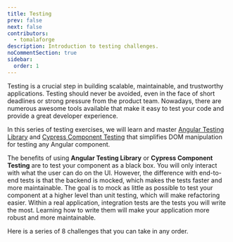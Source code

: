 ```yaml
---
title: Testing
prev: false
next: false
contributors:
  - tomalaforge
description: Introduction to testing challenges.
noCommentSection: true
sidebar:
  order: 1
---
```



Testing is a crucial step in building scalable, maintainable, and trustworthy applications.
Testing should never be avoided, even in the face of short deadlines or strong pressure from the product team.
Nowadays, there are numerous awesome tools available that make it easy to test your code and provide a great developer experience.

In this series of testing exercises, we will learn and master [Angular Testing Library](https://testing-library.com/docs/) and [Cypress Component Testing](https://docs.cypress.io/guides/component-testing/angular/overview) that simplifies DOM manipulation for testing any Angular component.

The benefits of using <b>Angular Testing Library</b> or <b>Cypress Component Testing</b> are to test your component as a black box. You will only interact with what the user can do on the UI. However, the difference with end-to-end tests is that the backend is mocked, which makes the tests faster and more maintainable.
The goal is to mock as little as possible to test your component at a higher level than unit testing, which will make refactoring easier.
Within a real application, integration tests are the tests you will write the most. Learning how to write them will make your application more robust and more maintainable.

Here is a series of 8 challenges that you can take in any order.

<LinkCard
  title="🟢 Harness"
  description="Learn how to test using Angular CDK Component harnesses"
  href="/challenges/testing/23-harness/"
/>

<LinkCard
  title="🟢 Checkbox"
  description="Learn how to debug your tests using [Angular Testing Library](https://testing-library.com/)  on a simple checkbox application"
  href="/challenges/testing/28-checkbox/"
/>

<LinkCard
  title="🟠 Router"
  description="Learn how to test the routed components"
  href="/challenges/testing/17-router/"
/>

<LinkCard
  title="🟠 Nested Components"
  description="Learn how to test nested components"
  href="/challenges/testing/18-nested-components/"
/>

<LinkCard
  title="🟠 Input Output"
  description="Learn how to test inputs and outputs"
  href="/challenges/testing/19-input-output/"
/>

<LinkCard
  title="🟠 Modal"
  description="Learn how to test a modal component"
  href="/challenges/testing/20-modal/"
/>

<LinkCard
  title="🟠 Harness Creation"
  description="Learn how to create harness on your own components"
  href="/challenges/testing/24-harness-creation/"
/>

<LinkCard
  title="🔴 Real-life Application"
  description="Learn how to write a series of test for a real-life applications"
  href="/challenges/testing/29-real-life-application/"
/>
